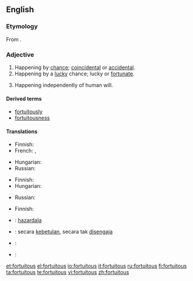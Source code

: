 ==English==

===Etymology===
From {{etyl|la}} {{term|fortuitus|fōrtuītus|lang=la}}.

===Adjective===
{{en-adj}}

# Happening by [[chance]]; [[coincidental]] or [[accidental]].
# Happening by a [[lucky]] chance; lucky or [[fortunate]].
# {{legal}} Happening independently of human will.

====Derived terms====
* [[fortuitously]]
* [[fortuitousness]]

====Translations====
{{trans-top|happening by chance, not necessarily a lucky one}}
* Finnish: {{t-|fi|sattumanvarainen}}
* French: {{t+|fr|fortuit|m}}, {{t+|fr|fortuite|f}}
{{trans-mid}}
* Hungarian: {{t+|hu|váratlan}}
* Russian: {{t+|ru|неожиданный|tr=n'eožídannyj}}
{{trans-bottom}}

{{trans-top|happening by a lucky chance}}
* Finnish: {{t+|fi|onnekas}}
* Hungarian: {{t+|hu|véletlen}}
{{trans-mid}}
* Russian: {{t+|ru|случайный|tr=slučájnyj}}
{{trans-bottom}}

{{trans-top|law: happening independently of human will}}
* Finnish: {{t+|fi|tahaton}}
{{trans-mid}}
{{trans-bottom}}

{{checktrans-top}}
* {{ttbc|Ido}}: [[hazardala]]
* {{ttbc|Indonesian}}: secara [[betul|kebetulan]], secara tak [[sengaja|disengaja]]
{{trans-mid}}
* {{ttbc|Japanese}}: {{t+|ja|偶然|tr=[[ぐうぜん]], gūzen}}
* {{ttbc|Portuguese}}: {{t+|pt|fortuito}}
{{trans-bottom}}

[[et:fortuitous]]
[[el:fortuitous]]
[[io:fortuitous]]
[[it:fortuitous]]
[[ru:fortuitous]]
[[fi:fortuitous]]
[[ta:fortuitous]]
[[te:fortuitous]]
[[vi:fortuitous]]
[[zh:fortuitous]]